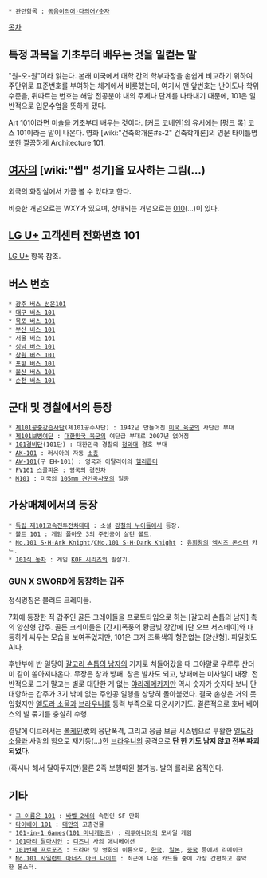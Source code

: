  * 관련항목 : [[동음이의어·다의어/숫자]]

[[목차]]

== 특정 과목을 기초부터 배우는 것을 일컫는 말 ==
"원-오-원"이라 읽는다.
본래 미국에서 대학 간의 학부과정을 손쉽게 비교하기 위하여 주단위로 표준번호를 부여하는 체계에서 비롯했는데, 여기서 맨 앞번호는 난이도나 학위수준을, 뒤따르는 번호는 해당 전공분야 내의 주제나 단계를 나타내기 때문에, 101은 일반적으로 입문수업을 뜻하게 됐다.

Art 101이라면 미술을 기초부터 배우는 것이다.
[커트 코베인]의 유서에는 [펑크 록] 코스 101이라는 말이 나온다.
영화 [wiki:"건축학개론#s-2" 건축학개론]의 영문 타이틀명 또한 깔끔하게 Architecture 101.

== [[여자]]의 [wiki:"씹" 성기]을 묘사하는 그림(...) == 
외국의 화장실에서 가끔 볼 수 있다고 한다.

비슷한 개념으로는 WXY가 있으며, 상대되는 개념으로는 [[010]](...)이 있다.

== [[LG U+]] 고객센터 전화번호 101 ==
[[LG U+]] 항목 참조.

== 버스 번호 ==
 * [[광주 버스 선운101]]
 * [[대구 버스 101]]
 * [[목포 버스 101]]
 * [[부산 버스 101]]
 * [[서울 버스 101]]
 * [[성남 버스 101]]
 * [[창원 버스 101]]
 * [[포항 버스 101]]
 * [[울산 버스 101]]
 * [[순천 버스 101]]

== 군대 및 경찰에서의 등장 ==
 * [[제101공수사단|제101공중강습사단]](제101공수사단) : 1942년 만들어진 [[미국 육군]]의 사단급 부대
 * [[제101보병여단]] : [[대한민국 육군]]의 여단급 부대로 2007년 없어짐
 * [[101경비단]](101단) : 대한민국 경찰의 [[청와대]] 경호 부대
 * [[AK-101]] : 러시아의 자동 [[소총]]
 * [[AW-101]](구 EH-101) : 영국과 이탈리아의 [[헬리콥터]]
 * [[FV101 스콜피온]] : 영국의 [[경전차]]
 * [[M101]] : 미국의 [[105mm 견인곡사포]]의 일종

== 가상매체에서의 등장 ==
 * [[독립 제101고속전투전차대대]] : 소설 [[강철의 누이들]]에서 등장.
 * [[볼트 101]] : 게임 [[폴아웃 3]]의 주인공이 살던 [[볼트]].
 * [[No.101 S·H·Ark Knight]]/[[CNo.101 S·H·Dark Knight]] : [[유희왕]]의 [[엑시즈 몬스터]] 카드.
 * [[101식 농차]] : 게임 [[KOF 시리즈]]의 필살기.

=== [[GUN X SWORD]]에 등장하는 [[갑주]] ===
정식명칭은 블러드 크레이들.

7화에 등장한 적 갑주인 골든 크레이들을 프로토타입으로 하는 [갈고리 손톱의 남자] 측의 양산형 갑주. 골든 크레이들은 [간지]폭풍의 황금빛 장갑에 [단 오브 서즈데이]와 대등하게 싸우는 모습을 보여주었지만, 101은 그저 초록색의 형편없는 [양산형]. 파일럿도 AI다.

후반부에 반 일당이 [[갈고리 손톱의 남자]]의 기지로 쳐들어갔을 때 그야말로 우루루 산더미 같이 쏟아져나온다. 무장은 창과 방패. 창은 발사도 되고, 방패에는 미사일이 내장. 전반적으로 그거 말고는 별로 대단한 게 없는 [[야라레메카]]지만 역시 숫자가 숫자다 보니 단 대항하는 갑주가 3기 밖에 없는 주인공 일행을 상당히 몰아붙였다. 결국 손상은 거의 못 입혔지만 [[엘도라 소울]]과 [[브라우니]]를 동력 부족으로 다운시키기도. 결론적으로 호버 베이스의 발 묶기를 충실히 수행.

결말에 이르러서는 [[볼케인]]改의 융단폭격, 그리고 응급 보급 시스템으로 부활한 [[엘도라 소울]]과 사랑의 힘으로 재기동(...)한 [[브라우니]]의 공격으로 '''단 한 기도 남지 않고 전부 파괴되었다.'''

(혹시나 해서 달아두지만)물론 2족 보행따윈 불가능. 발의 롤러로 움직인다.

== 기타 ==
 * [[그 이름은 101]] : [[바벨 2세]]의 속편인 SF 만화
 * [[타이베이 101]] : [[대만]]의 고층건물
 * [[101-in-1 Games]]([[101 미니게임즈]]) : [[리투아니아]]의 모바일 게임
 * [[101마리 달마시안]] : [[디즈니]] 사의 애니메이션
 * [[101번째 프로포즈]] : 드라마 및 영화의 이름으로, [[한국]], [[일본]], [[중국]] 등에서 리메이크
 * [[No.101 사일런트 아너즈 아크 나이트]] : 최근에 나온 카드들 중에 가장 간편하고 흉악한 몬스터.
